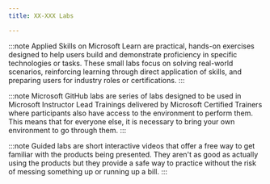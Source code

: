 ---
title: XX-XXX Labs

---


<Tabs>
  <TabItem label="Applied Skills">

:::note 
Applied Skills on Microsoft Learn are practical, hands-on exercises designed to help users build and demonstrate proficiency in specific technologies or tasks. These small labs focus on solving real-world scenarios, reinforcing learning through direct application of skills, and preparing users for industry roles or certifications.
:::

  <CardGrid>
    <LinkCard title="Administer Active Directory Domain Services" href="https://learn.microsoft.com/credentials/applied-skills/administer-active-directory-domain-services/?WT.mc_id=studentamb_165290" /> 
    <LinkCard title="Deploy and manage Microsoft Azure Arc–enabled servers" href="https://learn.microsoft.com/credentials/applied-skills/deploy-and-manage-microsoft-azure-arc-enabled-servers/?WT.mc_id=studentamb_165290" /> 
  </CardGrid>
  </TabItem>

  <TabItem label="Microsoft GitHub">

:::note 
Microsoft GitHub labs are series of labs designed to be used in Microsoft Instructor Lead Trainings delivered by Microsoft Certified Trainers where participants also have access to the environment to perform them. This means that for everyone else, it is necessary to bring your own environment to go through them. 
:::
<Tabs>
  <TabItem label="Simple Steps">
  <CardGrid>
    <LinkCard title="Implementing identity services and Group Policy" href="https://microsoftlearning.github.io/AZ-800-Administering-Windows-Server-Hybrid-Core-Infrastructure/Instructions/Labs/LAB_01_Implementing_identity_services_and_Group_Policy.html" /> 
    <LinkCard title="Implementing integration between AD DS and Microsoft Entra ID" href="https://microsoftlearning.github.io/AZ-800-Administering-Windows-Server-Hybrid-Core-Infrastructure/Instructions/Labs/LAB_02_Implementing_integration_between_AD%20DS_and_Azure_AD.html" /> 
    <LinkCard title="Managing Windows Server" href="https://microsoftlearning.github.io/AZ-800-Administering-Windows-Server-Hybrid-Core-Infrastructure/Instructions/Labs/LAB_03_Managing_Windows_Server.html" /> 
    <LinkCard title="Using Windows Admin Center in hybrid scenarios" href="https://microsoftlearning.github.io/AZ-800-Administering-Windows-Server-Hybrid-Core-Infrastructure/Instructions/Labs/LAB_04_Using_Windows_Admin_Center_in_hybrid_scenarios.html" /> 
    <LinkCard title="Implementing and configuring virtualization in Windows Server" href="https://microsoftlearning.github.io/AZ-800-Administering-Windows-Server-Hybrid-Core-Infrastructure/Instructions/Labs/LAB_05_Implementing_and_configuring_virtualization_in_Windows_Server.html" /> 
    <LinkCard title="Deploying and configuring Windows Server on Azure VMs" href="https://microsoftlearning.github.io/AZ-800-Administering-Windows-Server-Hybrid-Core-Infrastructure/Instructions/Labs/LAB_06_Deploying_and_configuring_Windows_Server_on_Azure_VMs.html" /> 
    <LinkCard title="Implementing and configuring network infrastructure services in Windows Server" href="https://microsoftlearning.github.io/AZ-800-Administering-Windows-Server-Hybrid-Core-Infrastructure/Instructions/Labs/LAB_07_Implementing_and_configuring_network_infrastructure_services_in_Windows_Server.html" /> 
    <LinkCard title="Implementing hybrid networking infrastructure" href="https://microsoftlearning.github.io/AZ-800-Administering-Windows-Server-Hybrid-Core-Infrastructure/Instructions/Labs/LAB_08_Implementing_hybrid_networking_infrastructure.html" /> 
    <LinkCard title="Implementing storage solutions in Windows Server" href="https://microsoftlearning.github.io/AZ-800-Administering-Windows-Server-Hybrid-Core-Infrastructure/Instructions/Labs/LAB_09_Implementing_storage_solutions_in_Windows_Server.html" /> 
    <LinkCard title="Implementing Azure File Sync" href="https://microsoftlearning.github.io/AZ-800-Administering-Windows-Server-Hybrid-Core-Infrastructure/Instructions/Labs/LAB_10_Implementing_Azure_File_Sync.html" /> 
  </CardGrid>
  </TabItem>

  <TabItem label="Thorough Steps">

  <CardGrid>
    <LinkCard title="Implementing identity services and Group Policy" href="https://microsoftlearning.github.io/AZ-800-Administering-Windows-Server-Hybrid-Core-Infrastructure/Instructions/Labs/LAB_AK_01_Implementing_identity_services_and_Group_Policy.html" /> 
    <LinkCard title="Implementing integration between AD DS and Microsoft Entra ID" href="https://microsoftlearning.github.io/AZ-800-Administering-Windows-Server-Hybrid-Core-Infrastructure/Instructions/Labs/LAB_AK_02_Implementing_integration_between_AD%20DS_and_Azure_AD.html" /> 
    <LinkCard title="Managing Windows Server" href="https://microsoftlearning.github.io/AZ-800-Administering-Windows-Server-Hybrid-Core-Infrastructure/Instructions/Labs/LAB_AK_03_Managing_Windows_Server.html" /> 
    <LinkCard title="Using Windows Admin Center in hybrid scenarios" href="https://microsoftlearning.github.io/AZ-800-Administering-Windows-Server-Hybrid-Core-Infrastructure/Instructions/Labs/LAB_AK_04_Using_Windows_Admin_Center_in_hybrid_scenarios.html" /> 
    <LinkCard title="Implementing and configuring virtualization in Windows Server" href="https://microsoftlearning.github.io/AZ-800-Administering-Windows-Server-Hybrid-Core-Infrastructure/Instructions/Labs/LAB_AK_05_Implementing_and_configuring_virtualization_in_Windows_Server.html" /> 
    <LinkCard title="Deploying and configuring Windows Server on Azure VMs" href="https://microsoftlearning.github.io/AZ-800-Administering-Windows-Server-Hybrid-Core-Infrastructure/Instructions/Labs/LAB_AK_06_Deploying_and_configuring_Windows_Server_on_Azure_VMs.html" /> 
    <LinkCard title="Implementing and configuring network infrastructure services in Windows Server" href="https://microsoftlearning.github.io/AZ-800-Administering-Windows-Server-Hybrid-Core-Infrastructure/Instructions/Labs/LAB_AK_07_Implementing_and_configuring_network_infrastructure_services_in_Windows%20Server.html" /> 
    <LinkCard title="Implementing hybrid networking infrastructure" href="https://microsoftlearning.github.io/AZ-800-Administering-Windows-Server-Hybrid-Core-Infrastructure/Instructions/Labs/LAB_AK_08_Implementing_hybrid_networking_infrastructure.html" /> 
    <LinkCard title="Implementing storage solutions in Windows Server" href="https://microsoftlearning.github.io/AZ-800-Administering-Windows-Server-Hybrid-Core-Infrastructure/Instructions/Labs/LAB_AK_09_Implementing_storage_solutions_in_Windows_Server.html" /> 
    <LinkCard title="Implementing Azure File Sync" href="https://microsoftlearning.github.io/AZ-800-Administering-Windows-Server-Hybrid-Core-Infrastructure/Instructions/Labs/LAB_AK_10_Implementing_Azure_File_Sync.html" /> 
  </CardGrid>
  </TabItem>
</Tabs>
</TabItem>
  <TabItem label="Guided Labs">

:::note 
Guided labs are short interactive videos that offer a free way to get familiar with the products being presented. They aren't as good as actually using the products but they provide a safe way to practice without the risk of messing something up or running up a bill.
:::

  <CardGrid>
    <LinkCard title="Implementing identity services and Group Policy" href="https://mslabs.cloudguides.com/guides/AZ-800%20Lab%20Simulation%20-%20Implementing%20identity%20services%20and%20Group%20Policy" /> 
    <LinkCard title="Implementing integration between AD DS and Microsoft Entra ID" href="https://mslabs.cloudguides.com/guides/AZ-800%20Lab%20Simulation%20-%20Implementing%20integration%20between%20AD%20DS%20and%20Azure%20AD" /> 
    <LinkCard title="Managing Windows Server" href="https://mslabs.cloudguides.com/guides/AZ-800%20Lab%20Simulation%20-%20Managing%20Windows%20Server" /> 
    <LinkCard title="Using Windows Admin Center in hybrid scenarios" href="https://mslabs.cloudguides.com/guides/AZ-800%20Lab%20Simulation%20-%20Using%20Windows%20Admin%20Center%20in%20hybrid%20scenarios" /> 
    <LinkCard title="Implementing and configuring virtualization in Windows Server" href="https://mslabs.cloudguides.com/guides/AZ-800%20Lab%20Simulation%20-%20Implementing%20and%20configuring%20virtualization%20in%20Windows%20Server" /> 
    <LinkCard title="Deploying and configuring Windows Server on Azure VMs" href="https://mslabs.cloudguides.com/guides/AZ-800%20Lab%20Simulation%20-%20Deploying%20and%20configuring%20Windows%20Server%20on%20Azure%20VMs" /> 
    <LinkCard title="Implementing and configuring network infrastructure services in Windows Server" href="https://mslabs.cloudguides.com/guides/AZ-800%20Lab%20Simulation%20-%20Implementing%20and%20configuring%20network%20infrastructure%20services%20in%20Windows%20Server" /> 
    <LinkCard title="Implementing hybrid networking infrastructure" href="https://mslabs.cloudguides.com/guides/AZ-800%20Lab%20Simulation%20-%20Implementing%20hybrid%20networking%20infrastructure" /> 
    <LinkCard title="Implementing storage solutions in Windows Server" href="https://mslabs.cloudguides.com/guides/AZ-800%20Lab%20Simulation%20-%20Implementing%20storage%20solutions%20in%20Windows%20Server" /> 
    <LinkCard title="Implementing Azure File Sync" href="https://mslabs.cloudguides.com/guides/AZ-800%20Lab%20Simulation%20-%20Implementing%20Azure%20File%20Sync" /> 
  </CardGrid>
  </TabItem>
</Tabs>

